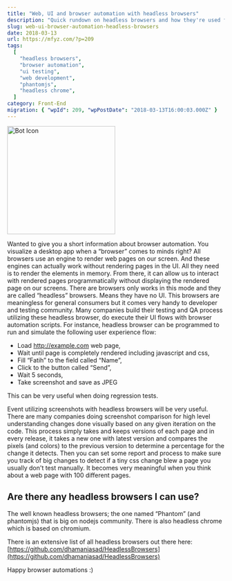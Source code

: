 ```yaml
---
title: "Web, UI and browser automation with headless browsers"
description: "Quick rundown on headless browsers and how they're used for web and UI automation. These tools are great for developers and testers, allowing programmatic interaction with web pages for tasks like regression testing and screenshot comparison."
slug: web-ui-browser-automation-headless-browsers
date: 2018-03-13
url: https://mfyz.com/?p=209
tags:
  [
    "headless browsers",
    "browser automation",
    "ui testing",
    "web development",
    "phantomjs",
    "headless chrome",
  ]
category: Front-End
migration: { "wpId": 209, "wpPostDate": "2018-03-13T16:00:03.000Z" }
---
```



<Image
  src="/images/archive/en/2020/05/bot-icon-2883144_1280_upfg3q.png"
  width="250"
  height="250"
  alt="Bot Icon"
/>

Wanted to give you a short information about browser automation. You visualize a desktop app when a “browser” comes to minds right? All browsers use an engine to render web pages on our screen. And these engines can actually work without rendering pages in the UI. All they need is to render the elements in memory. From there, it can allow us to interact with rendered pages programmatically without displaying the rendered page on our screens. There are browsers only works in this mode and they are called “headless” browsers. Means they have no UI. This browsers are meaningless for general consumers but it comes very handy to developer and testing community. Many companies build their testing and QA process utilizing these headless browser, do execute their UI flows with browser automation scripts. For instance, headless browser can be programmed to run and simulate the following user experience flow:

- Load http://example.com web page,
- Wait until page is completely rendered including javascript and css,
- Fill “Fatih” to the field called “Name”,
- Click to the button called “Send”,
- Wait 5 seconds,
- Take screenshot and save as JPEG

This can be very useful when doing regression tests.

Event utilizing screenshots with headless browsers will be very useful. There are many companies doing screenshot comparison for high level understanding changes done visually based on any given iteration on the code. This process simply takes and keeps versions of each page and in every release, it takes a new one with latest version and compares the pixels (and colors) to the previous version to determine a percentage for the change it detects. Then you can set some report and process to make sure you track of big changes to detect if a tiny css change blew a page you usually don't test manually. It becomes very meaningful when you think about a web page with 100 different pages.

## Are there any headless browsers I can use?

The well known headless browsers; the one named “Phantom” (and phantomjs) that is big on nodejs community. There is also headless chrome which is based on chromium.

There is an extensive list of all headless browsers out there here: [https://github.com/dhamaniasad/HeadlessBrowsers](https://github.com/dhamaniasad/HeadlessBrowsers)

Happy browser automations :)
